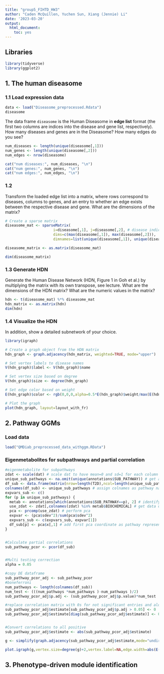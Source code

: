 ```yaml
---
title: "group5_FIHTD_HW3"
author: "Caden McQuillen, Yuchen Sun, Xiang (Jennie) Li"
date: '2023-03-20'
output:
  html_document:
    toc: yes
---
```



## Libraries
```r
library(tidyverse)
library(ggplot2)
```

## 1. The human diseasome

### 1.1 Load expression data
```r
data <- load("Diseasome_preprocessed.Rdata")
diseasome
```

The data frame `diseasome` is the Human Diseasome in __edge list__ format (the first two columns are indices into the disease and gene list, respectively). How many diseases and genes are in the Diseasome? How many edges do you see?

```r
num_diseases <- length(unique(diseasome[,1]))
num_genes <- length(unique(diseasome[,2]))
num_edges <- nrow(diseasome)

cat("num diseases:", num_diseases, "\n")
cat("num genes:", num_genes, "\n")
cat("num edges:", num_edges, "\n")
```


### 1.2
Transform the loaded edge list into a matrix, where rows correspond to diseases, columns to genes, and an entry to whether an edge exists between the respective disease and gene. What are the dimensions of the matrix?

```r
# Create a sparse matrix 
diseasome_mat <- sparseMatrix(
                      i=diseasome[,1], j=diseasome[,2], # disease indices & gene indices
                      dims=c(max(diseasome[,1]), max(diseasome[,2])),
                      dimnames=list(unique(diseasome[,1]), unique(diseasome[,2])))

diseasome_matrix <- as.matrix(diseasome_mat)

dim(diseasome_matrix)
```


### 1.3 Generate HDN
Generate the Human Disease Network (HDN, Figure 1 in Goh et al.) by multiplying the matrix with its own transpose, see lecture. What are the dimensions of the HDN matrix? What are the numeric values in the matrix?

```r
hdn <- t(diseasome_mat) %*% diseasome_mat
hdn_matrix <- as.matrix(hdn)
dim(hdn)
```

### 1.4 Visualize the HDN
In addition, show a detailed subnetwork of your choice.

```r
library(igraph)

# Create a graph object from the HDN matrix
hdn_graph <- graph.adjacency(hdn_matrix, weighted=TRUE, mode="upper")

# Set vertex labels to disease names
V(hdn_graph)$label <- V(hdn_graph)$name

# Set vertex size based on degree
V(hdn_graph)$size <- degree(hdn_graph)

# Set edge color based on weight
E(hdn_graph)$color <- rgb(0,0,0,alpha=0.5*E(hdn_graph)$weight/max(E(hdn_graph)$weight))

# Plot the graph
plot(hdn_graph, layout=layout_with_fr)
```



## 2. Pathway GGMs
### Load data
```r
load("QMDiab_preprocessed_data_withggm.RData")
```

### Eigenmetabolites for subpathways and partial correlation 
```r


#eigenmetabolite for subpathways
zdat <- scale(dat) # scale dat to have mean=0 and sd=1 for each column (metabolites)
unique_sub_pathways <- na.omit(unique(annotations$SUB_PATHWAY)) # get all subpathways and remove NAs
df_sub <- data.frame(matrix(nrow=length(T2D),ncol=length(unique_sub_pathways))) # create empty data frame for pathway representatives
colnames(df_sub) <- unique_sub_pathways # assign colnames as pathway names
expvars_sub <- c()
for (p in unique_sub_pathways) {
  metab <- annotations[which(annotations$SUB_PATHWAY==p), 2] # identify metabs that belong to pathway
  use_zdat <- zdat[,colnames(zdat) %in% metab$BIOCHEMICAL] # get data of the metabs
  pca <- prcomp(use_zdat) # perform pca
  expvar <- (pca$sdev^2)/sum(pca$sdev^2)
  expvars_sub <- c(expvars_sub, expvar[1])
  df_sub[p] <- pca$x[,1] # add first pca coordinate as pathway representative to df
}


#Calculate partial correlations
sub_pathway_pcor <- pcor(df_sub)


#Multi testing correction
alpha = 0.05 

#copy DE dataframe 
sub_pathway_pcor_adj <- sub_pathway_pcor
#boneferroni
num_pathways <- length(colnames(df_sub))
num_test <- (((num_pathways *num_pathways )-num_pathways )/2)
sub_pathway_pcor_adj$p.adj <- (sub_pathway_pcor_adj$p.value)*num_test

#replace correlation matrix with 0s for not significant entries and along diagonal
sub_pathway_pcor_adj$estimate[sub_pathway_pcor_adj$p.adj > 0.05] <- 0
sub_pathway_pcor_adj$estimate[diag(sub_pathway_pcor_adj$estimate)] <- 0


#Convert correlations to all positive
sub_pathway_pcor_adj$estimate <- abs(sub_pathway_pcor_adj$estimate)

g <- simplify(graph.adjacency(sub_pathway_pcor_adj$estimate,mode="undirected",weighted=T,diag=F))

plot.igraph(g,vertex.size=degree(g)+2,vertex.label=NA,edge.width=abs(E(g)$weight),layout=layout.auto(g))

```

## 3. Phenotype-driven module identification
